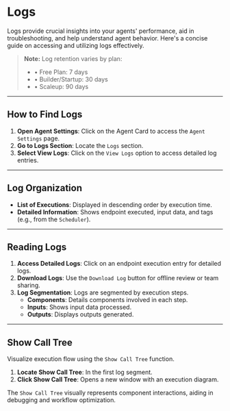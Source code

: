# Logs

Logs provide crucial insights into your agents' performance, aid in troubleshooting, and help understand agent behavior. Here's a concise guide on accessing and utilizing logs effectively.

> **Note:** Log retention varies by plan:
> - • Free Plan: 7 days
> - • Builder/Startup: 30 days
> - • Scaleup: 90 days

<Arcade src="https://demo.arcade.software/LgSaen05m0QOdQhRmQNr?embed&embed_mobile=tab&embed_desktop=inline&show_copy_link=true" title="Logs | SmythOS"/>

---

## How to Find Logs

1. **Open Agent Settings**: Click on the Agent Card to access the `Agent Settings` page.
2. **Go to Logs Section**: Locate the `Logs` section.
3. **Select View Logs**: Click on the `View Logs` option to access detailed log entries.

---

## Log Organization

- **List of Executions**: Displayed in descending order by execution time.
- **Detailed Information**: Shows endpoint executed, input data, and tags (e.g., from the `Scheduler`).

---

## Reading Logs

1. **Access Detailed Logs**: Click on an endpoint execution entry for detailed logs.
2. **Download Logs**: Use the `Download Log` button for offline review or team sharing.
3. **Log Segmentation**: Logs are segmented by execution steps.
    - **Components**: Details components involved in each step.
    - **Inputs**: Shows input data processed.
    - **Outputs**: Displays outputs generated.

---

## Show Call Tree

Visualize execution flow using the `Show Call Tree` function.

1. **Locate Show Call Tree**: In the first log segment.
2. **Click Show Call Tree**: Opens a new window with an execution diagram.

The `Show Call Tree` visually represents component interactions, aiding in debugging and workflow optimization.